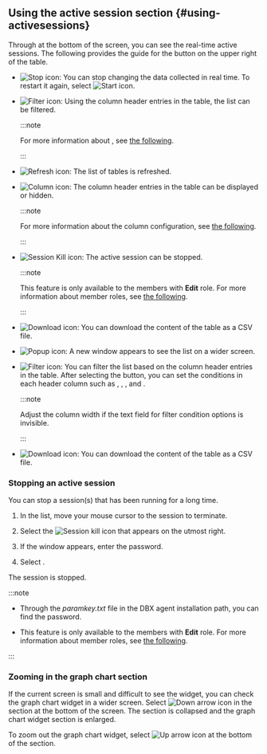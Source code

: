 ## Using the active session section {#using-activesessions}

Through <Cmdname sid="active_sessions" className="uitext" /> at the bottom of the screen, you can see the real-time active sessions. The following provides the guide for the button on the upper right of the table.

<Xclude product='postgresql,mysql,redis,mongodb,oracle-pro,oracle,altibase,cubrid,mssql,db2,sapase'>

- ![Stop icon](/img/ico-pause.svg): You can stop changing the data collected in real time. To restart it again, select ![Start icon](/img/ico-play-grey.svg).

</Xclude>

<InDoc product='postgresql,mysql,redis,mongodb,oracle-pro,oracle,altibase,cubrid,mssql,db2,sapase'>

- ![Filter icon](/img/ico-filter.svg): Using the column header entries in the table, the list can be filtered.

  <InDoc product="db2,sapase">

  :::note

  For more information about , see [the following](usage-ui#tablefilter).

  :::

  </InDoc>

</InDoc>

- ![Refresh icon](/img/ico-refresh.svg): The list of tables is refreshed.

- ![Column icon](/img/ico-column.svg): The column header entries in the table can be displayed or hidden.

  <InDoc product="oracle-pro,db2">

  :::note

  For more information about the column configuration, see [the following](usage-ui#change-column).

  :::

  </InDoc>

<InDoc product='postgresql,mysql,oracle-pro,oracle,altibase,cubrid,mssql,db2,sapase'>

- ![Session Kill icon](/img/ico-kill-session.svg): The active session can be stopped.

  :::note

  This feature is only available to the members with **Edit** role. For more information about member roles, see [the following](../project/project-structure#project-auth).

  :::

</InDoc>

<InDoc product='postgresql,mysql,redis,mongodb,oracle-pro,oracle,altibase,cubrid,mssql,db2,sapase'>

- ![Download icon](/img/ico-download.svg): You can download the content of the table as a CSV file.

- ![Popup icon](/img/ic-popup.svg): A new window appears to see the list on a wider screen.

</InDoc>

<InDoc product='oracle-v1,mssql-v1,tibero,cubrid-v1,altibase-v1'>

- ![Filter icon](/img/ico-filter.svg): You can filter the list based on the column header entries in the table. After selecting the button, you can set the conditions in each header column such as <Cmdname sid="includes" className="uitext" />, <Cmdname sid="excludes" className="uitext" />, <Cmdname sid="equal" className="uitext" />, and <Cmdname sid="unequal" className="uitext" />.

  :::note

  Adjust the column width if the text field for filter condition options is invisible.

  :::

- ![Download icon](/img/ico-download.svg): You can download the content of the table as a CSV file.

### Stopping an active session

You can stop a session(s) that has been running for a long time.

1. In the <Cmdname sid="active_sessions" className="uitext" /> list, move your mouse cursor to the session to terminate.

2. Select the ![Session kill icon](/img/ic-kill-session.svg) that appears on the utmost right.

3. If the <Cmdname sid="session_kill" className="uitext" /> window appears, enter the password.

4. Select <Cmdname sid="apply" className="uitext" />.

The session is stopped.

:::note

- Through the _paramkey.txt_ file in the DBX agent installation path, you can find the password.

- This feature is only available to the members with **Edit** role. For more information about member roles, see [the following](../project/project-structure#project-auth).

:::

</InDoc>

<InDoc product="oracle-v1,mssql-v1,tibero,cubrid-v1,altibase-v1">

### Zooming in the graph chart section

<ImgLang img='db-common-folding-table.png' desc='Active session' />

If the current screen is small and difficult to see the widget, you can check the graph chart widget in a wider screen. Select ![Down arrow icon](/img/ic-caret-down.svg) in the <Cmdname sid="active_sessions" className="uitext" /> section at the bottom of the screen. The <Cmdname sid="active_sessions" className="uitext" /> section is collapsed and the graph chart widget section is enlarged.

To zoom out the graph chart widget, select ![Up arrow icon](/img/ic-caret-up.svg) at the bottom of the <Cmdname sid="active_sessions" className="uitext" /> section.

</InDoc>

